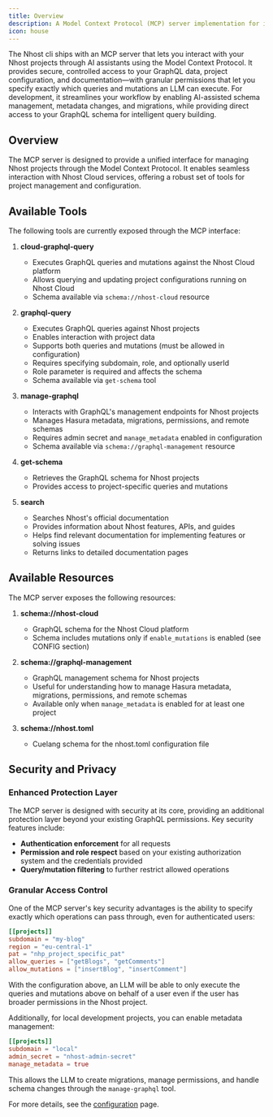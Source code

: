 ```yaml
---
title: Overview
description: A Model Context Protocol (MCP) server implementation for interacting with Nhost projects and services.
icon: house
---
```


The Nhost cli ships with an MCP server that lets you interact with your Nhost projects through AI assistants using the Model Context Protocol. It provides secure, controlled access to your GraphQL data, project configuration, and documentation—with granular permissions that let you specify exactly which queries and mutations an LLM can execute. For development, it streamlines your workflow by enabling AI-assisted schema management, metadata changes, and migrations, while providing direct access to your GraphQL schema for intelligent query building.

## Overview

The MCP server is designed to provide a unified interface for managing Nhost projects through the Model Context Protocol. It enables seamless interaction with Nhost Cloud services, offering a robust set of tools for project management and configuration.

## Available Tools

The following tools are currently exposed through the MCP interface:

1. **cloud-graphql-query**
   - Executes GraphQL queries and mutations against the Nhost Cloud platform
   - Allows querying and updating project configurations running on Nhost Cloud
   - Schema available via `schema://nhost-cloud` resource

2. **graphql-query**
   - Executes GraphQL queries against Nhost projects
   - Enables interaction with project data
   - Supports both queries and mutations (must be allowed in configuration)
   - Requires specifying subdomain, role, and optionally userId
   - Role parameter is required and affects the schema
   - Schema available via `get-schema` tool

3. **manage-graphql**
   - Interacts with GraphQL's management endpoints for Nhost projects
   - Manages Hasura metadata, migrations, permissions, and remote schemas
   - Requires admin secret and `manage_metadata` enabled in configuration
   - Schema available via `schema://graphql-management` resource

4. **get-schema**
   - Retrieves the GraphQL schema for Nhost projects
   - Provides access to project-specific queries and mutations

5. **search**
   - Searches Nhost's official documentation
   - Provides information about Nhost features, APIs, and guides
   - Helps find relevant documentation for implementing features or solving issues
   - Returns links to detailed documentation pages

## Available Resources

The MCP server exposes the following resources:

1. **schema://nhost-cloud**
   - GraphQL schema for the Nhost Cloud platform
   - Schema includes mutations only if `enable_mutations` is enabled (see CONFIG section)

2. **schema://graphql-management**
   - GraphQL management schema for Nhost projects
   - Useful for understanding how to manage Hasura metadata, migrations, permissions, and remote schemas
   - Available only when `manage_metadata` is enabled for at least one project

3. **schema://nhost.toml**
   - Cuelang schema for the nhost.toml configuration file

## Security and Privacy

### Enhanced Protection Layer

The MCP server is designed with security at its core, providing an additional protection layer beyond your existing GraphQL permissions. Key security features include:

- **Authentication enforcement** for all requests
- **Permission and role respect** based on your existing authorization system and the credentials provided
- **Query/mutation filtering** to further restrict allowed operations

### Granular Access Control

One of the MCP server's key security advantages is the ability to specify exactly which operations can pass through, even for authenticated users:

```toml
[[projects]]
subdomain = "my-blog"
region = "eu-central-1"
pat = "nhp_project_specific_pat"
allow_queries = ["getBlogs", "getComments"]
allow_mutations = ["insertBlog", "insertComment"]
```

With the configuration above, an LLM will be able to only execute the queries and mutations above on behalf of a user even if the user has broader permissions in the Nhost project.

Additionally, for local development projects, you can enable metadata management:

```toml
[[projects]]
subdomain = "local"
admin_secret = "nhost-admin-secret"
manage_metadata = true
```

This allows the LLM to create migrations, manage permissions, and handle schema changes through the `manage-graphql` tool.

For more details, see the [configuration](./configuration) page.
